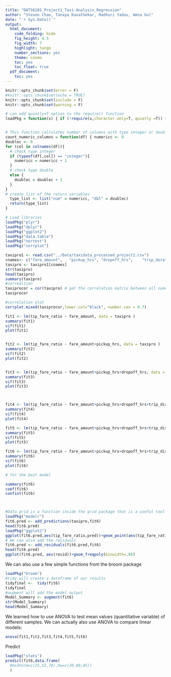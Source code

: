 ```yaml
---
title: "DATS6101_Project1_Taxi-Analysis_Regression"
author: "Steven Chao, Tanaya Kavathekar, Madhuri Yadav, Amna Gul"
date: "`r Sys.Date()`"
output:
  html_document:
    code_folding: hide
    fig_height: 4.5
    fig_width: 7
    highlight: tango
    number_sections: yes
    theme: cosmo
    toc: yes
    toc_float: true
  pdf_document:
    toc: yes
---
```


```r
knitr::opts_chunk$set(error = F)
#knitr::opts_chunk$set(echo = TRUE)
knitr::opts_chunk$set(include = F)
knitr::opts_chunk$set(warning = F)
```

```r
# can add quietly=T option to the require() function
loadPkg = function(x) { if (!require(x,character.only=T, quietly =T)) { install.packages(x,dep=T,repos="http://cran.us.r-project.org"); if(!require(x,character.only=T)) stop("Package not found") } }


# This function calculates number of columns with type integer or double
count_numeric_columns = function(df) { numericc <- 0
doublec <- 0
for (col in colnames(df)){
  # check type integer
  if (typeof(df[,col]) == "integer"){
    numericc = numericc + 1
  }
  # check type double
  else {
    doublec = doublec + 1
  }
}
# create list of the return variables
  type_list <- list("num" = numericc, "dbl" = doublec) 
  return(type_list)
}
```

```r
# Load libraries
loadPkg("plyr")
loadPkg("dplyr")
loadPkg("ggplot2")
loadPkg("data.table")
loadPkg("nortest")
loadPkg("corrplot")
```

```r
taxipro1 <- read.csv("../Data/taxidata_processed_project2.csv")
cnames<- c("fare_amount",	"pickup_hrs", "dropoff_hrs",	"trip_duration",	"trip_distance",	"DOLocationID",	"PULocationID",	"tip_fare_ratio")
taxipro <- taxipro1[cnames]
str(taxipro)
head(taxipro)
summary(taxipro)
#correaltion
taxiprocor = cor(taxipro) # get the correlation matrix between all numerical variables.
taxiprocor

#correlation plot
corrplot.mixed(taxiprocor,lower.col="black", number.cex = 0.7)

fit1 <- lm(tip_fare_ratio ~ fare_amount, data = taxipro )
summary(fit1)
vif(fit1)
plot(fit1)


fit2 <- lm(tip_fare_ratio ~ fare_amount+pickup_hrs, data = taxipro )
summary(fit2)
vif(fit2)
plot(fit2)


fit3 <- lm(tip_fare_ratio ~ fare_amount+pickup_hrs+dropoff_hrs, data = taxipro )
summary(fit3)
vif(fit3)
plot(fit3)



fit4 <- lm(tip_fare_ratio ~ fare_amount+pickup_hrs+dropoff_hrs+trip_distance, data = taxipro )
summary(fit4)
vif(fit4)
plot(fit4)

fit5 <- lm(tip_fare_ratio ~ fare_amount+pickup_hrs+dropoff_hrs+trip_distance+DOLocationID, data = taxipro )
summary(fit5)
vif(fit5)
plot(fit5)
```

```r

fit6 <- lm(tip_fare_ratio ~ fare_amount+pickup_hrs+dropoff_hrs+trip_distance+DOLocationID+PULocationID, data = taxipro )
summary(fit6)
vif(fit6)
plot(fit6)

# for the best model

summary(fit6)
coef(fit6)
confint(fit6)



#Data grid is a function inside the grid package that is a useful tool for creating graphics
loadPkg("modelr")
fit6.pred <- add_predictions(taxipro,fit6)
head(fit6.pred)
loadPkg("ggplot2")
ggplot(fit6.pred,aes(tip_fare_ratio,pred))+geom_point(aes(tip_fare_ratio,pred))+geom_line(aes(pred), colour="red", size=1)
# We can also add the residuals 
fit6.pred <- add_residuals(fit6.pred,fit6)
head(fit6.pred)
ggplot(fit6.pred, aes(resid))+geom_freqpoly(binwidth=.05)

```

We can also use a few simple functions from the broom package
```r
loadPkg("broom")
#tidy will create a dataframe of our results
tidyfinal <-  tidy(fit6)
tidyfinal
#augment will add the model output
Model_Summary <- augment(fit6)
str(Model_Summary)
head(Model_Summary)
```


We learned how to use ANOVA to test mean values (quantitative variable) of different samples. We can actually also use ANOVA to compare linear models:
```r
anova(fit1,fit2,fit3,fit4,fit5,fit6)
```

Predict
```r
loadPkg("stats")
predict(fit6,data.frame(
  #midterm=c(25,52,78),hw=c(20,80,45))
  )
```